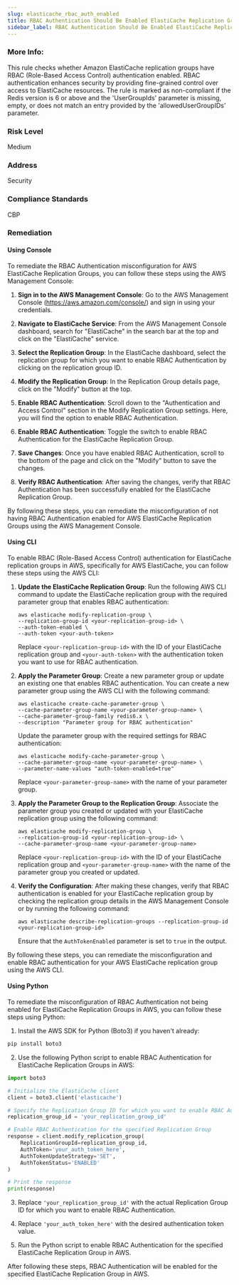 ```yaml
---
slug: elasticache_rbac_auth_enabled
title: RBAC Authentication Should Be Enabled ElastiCache Replication Groups
sidebar_label: RBAC Authentication Should Be Enabled ElastiCache Replication Groups
---
```


### More Info:

This rule checks whether Amazon ElastiCache replication groups have RBAC (Role-Based Access Control) authentication enabled. RBAC authentication enhances security by providing fine-grained control over access to ElastiCache resources. The rule is marked as non-compliant if the Redis version is 6 or above and the 'UserGroupIds' parameter is missing, empty, or does not match an entry provided by the 'allowedUserGroupIDs' parameter.

### Risk Level

Medium

### Address

Security

### Compliance Standards

CBP

### Remediation

#### Using Console

To remediate the RBAC Authentication misconfiguration for AWS ElastiCache Replication Groups, you can follow these steps using the AWS Management Console:

1. **Sign in to the AWS Management Console**: Go to the AWS Management Console (https://aws.amazon.com/console/) and sign in using your credentials.

2. **Navigate to ElastiCache Service**: From the AWS Management Console dashboard, search for "ElastiCache" in the search bar at the top and click on the "ElastiCache" service.

3. **Select the Replication Group**: In the ElastiCache dashboard, select the replication group for which you want to enable RBAC Authentication by clicking on the replication group ID.

4. **Modify the Replication Group**: In the Replication Group details page, click on the "Modify" button at the top.

5. **Enable RBAC Authentication**: Scroll down to the "Authentication and Access Control" section in the Modify Replication Group settings. Here, you will find the option to enable RBAC Authentication.

6. **Enable RBAC Authentication**: Toggle the switch to enable RBAC Authentication for the ElastiCache Replication Group.

7. **Save Changes**: Once you have enabled RBAC Authentication, scroll to the bottom of the page and click on the "Modify" button to save the changes.

8. **Verify RBAC Authentication**: After saving the changes, verify that RBAC Authentication has been successfully enabled for the ElastiCache Replication Group.

By following these steps, you can remediate the misconfiguration of not having RBAC Authentication enabled for AWS ElastiCache Replication Groups using the AWS Management Console.

#### Using CLI

To enable RBAC (Role-Based Access Control) authentication for ElastiCache replication groups in AWS, specifically for AWS ElastiCache, you can follow these steps using the AWS CLI:

1. **Update the ElastiCache Replication Group**:
   Run the following AWS CLI command to update the ElastiCache replication group with the required parameter group that enables RBAC authentication:
   ```
   aws elasticache modify-replication-group \
   --replication-group-id <your-replication-group-id> \
   --auth-token-enabled \
   --auth-token <your-auth-token>
   ```

   Replace `<your-replication-group-id>` with the ID of your ElastiCache replication group and `<your-auth-token>` with the authentication token you want to use for RBAC authentication.

2. **Apply the Parameter Group**:
   Create a new parameter group or update an existing one that enables RBAC authentication. You can create a new parameter group using the AWS CLI with the following command:
   ```
   aws elasticache create-cache-parameter-group \
   --cache-parameter-group-name <your-parameter-group-name> \
   --cache-parameter-group-family redis6.x \
   --description "Parameter group for RBAC authentication"
   ```

   Update the parameter group with the required settings for RBAC authentication:
   ```
   aws elasticache modify-cache-parameter-group \
   --cache-parameter-group-name <your-parameter-group-name> \
   --parameter-name-values "auth-token-enabled=true"
   ```

   Replace `<your-parameter-group-name>` with the name of your parameter group.

3. **Apply the Parameter Group to the Replication Group**:
   Associate the parameter group you created or updated with your ElastiCache replication group using the following command:
   ```
   aws elasticache modify-replication-group \
   --replication-group-id <your-replication-group-id> \
   --cache-parameter-group-name <your-parameter-group-name>
   ```

   Replace `<your-replication-group-id>` with the ID of your ElastiCache replication group and `<your-parameter-group-name>` with the name of the parameter group you created or updated.

4. **Verify the Configuration**:
   After making these changes, verify that RBAC authentication is enabled for your ElastiCache replication group by checking the replication group details in the AWS Management Console or by running the following command:
   ```
   aws elasticache describe-replication-groups --replication-group-id <your-replication-group-id>
   ```

   Ensure that the `AuthTokenEnabled` parameter is set to `true` in the output.

By following these steps, you can remediate the misconfiguration and enable RBAC authentication for your AWS ElastiCache replication group using the AWS CLI.

#### Using Python

To remediate the misconfiguration of RBAC Authentication not being enabled for ElastiCache Replication Groups in AWS, you can follow these steps using Python:

1. Install the AWS SDK for Python (Boto3) if you haven't already:
```bash
pip install boto3
```

2. Use the following Python script to enable RBAC Authentication for ElastiCache Replication Groups in AWS:

```python
import boto3

# Initialize the ElastiCache client
client = boto3.client('elasticache')

# Specify the Replication Group ID for which you want to enable RBAC Authentication
replication_group_id = 'your_replication_group_id'

# Enable RBAC Authentication for the specified Replication Group
response = client.modify_replication_group(
    ReplicationGroupId=replication_group_id,
    AuthToken='your_auth_token_here',
    AuthTokenUpdateStrategy='SET',
    AuthTokenStatus='ENABLED'
)

# Print the response
print(response)
```

3. Replace `'your_replication_group_id'` with the actual Replication Group ID for which you want to enable RBAC Authentication.

4. Replace `'your_auth_token_here'` with the desired authentication token value.

5. Run the Python script to enable RBAC Authentication for the specified ElastiCache Replication Group in AWS.

After following these steps, RBAC Authentication will be enabled for the specified ElastiCache Replication Group in AWS.


